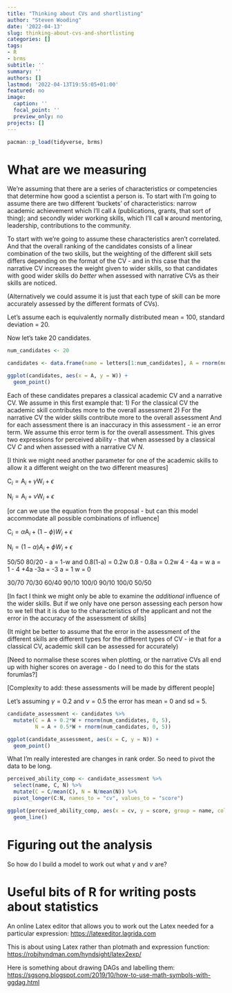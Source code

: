```yaml
---
title: "Thinking about CVs and shortlisting"
author: "Steven Wooding"
date: '2022-04-13'
slug: thinking-about-cvs-and-shortlisting
categories: []
tags:
- R
- brms
subtitle: ''
summary: ''
authors: []
lastmod: '2022-04-13T19:55:05+01:00'
featured: no
image:
  caption: ''
  focal_point: ''
  preview_only: no
projects: []
---
```


```r
pacman::p_load(tidyverse, brms) 
```

# What are we measuring

We're assuming that there are a series of characteristics or competencies that determine how good a scientist a person is. To start with I'm going to assume there are two different 'buckets' of characteristics: narrow academic achievement which I'll call `A` (publications, grants, that sort of thing); and secondly wider working skills, which I'll call `W` around mentoring, leadership, contributions to the community.

To start with we're going to assume these characteristics aren't correlated. And that the overall ranking of the candidates consists of a linear combination of the two skills, but the weighting of the different skill sets differs depending on the format of the CV - and in this case that the narrative CV increases the weight given to wider skills, so that candidates with good wider skills do *better* when assessed with narrative CVs as their skills are noticed.

(Alternatively we could assume it is just that each type of skill can be more accurately assessed by the different formats of CVs).

Let's assume each is equivalently normally distributed mean = 100, standard deviation = 20.

Now let's take 20 candidates.

```r
num_candidates <- 20

candidates <- data.frame(name = letters[1:num_candidates], A = rnorm(num_candidates, mean = 100, sd = 20), W = rnorm(num_candidates, mean = 100, sd = 20))

ggplot(candidates, aes(x = A, y = W)) +
  geom_point()

```

Each of these candidates prepares a classical academic CV and a narrative CV. We assume in this first example that: 1) For the classical CV the academic skill contributes more to the overall assessment 2) For the narrative CV the wider skills contribute more to the overall assessment And for each assessment there is an inaccuracy in this assessment - ie an error term. We assume this error term is for the overall assessment. This gives two expressions for perceived ability - that when assessed by a classical CV $C$ and when assessed with a narrative CV $N$.

[I think we might need another parameter for one of the academic skills to allow it a different weight on the two different measures]

$\mathrm{C}_{i}=\mathrm{A}_{i} + \gamma\mathrm{W}_{i} + \epsilon$

$\mathrm{N}_{i}=\mathrm{A}_{i} + \nu\mathrm{W}_{i} + \epsilon$

[or can we use the equation from the proposal - but can this model accommodate all possible combinations of influence]

$\mathrm{C}_{i}=\alpha\mathrm{A}_{i} + (1 - \phi){W}_{i} + \epsilon$

$\mathrm{N}_{i}=(1 - \alpha){A}_{i} + \phi{W}_{i} + \epsilon$

50/50 80/20 - a = 1-w and 0.8(1-a) = 0.2w
                          0.8 - 0.8a = 0.2w
                          4 - 4a = w
              a = 1 - 4 +4a
              -3a = -3
              a = 1       w = 0



30/70 70/30
60/40 90/10
100/0 90/10
100/0 50/50

[In fact I think we might only be able to examine the _additional_ influence of the wider skills. But if we only have one person assessing each person how to we tell that it is due to the characteristics of the applicant and not the error in the accuracy of the assessment of skills]

(It might be better to assume that the error in the assessment of the different skills are different types for the different types of CV - ie that for a classical CV, academic skill can be assessed for accurately)

[Need to normalise these scores when plotting, or the narrative CVs all end up with higher scores on average - do I need to do this for the stats forumlas?]

[Complexity to add: these assessments will be made by different people]

Let's assuming $\gamma=0.2$ and $\nu=0.5$ the error has mean = 0 and sd = 5.

```r
candidate_assessment <- candidates %>% 
  mutate(C = A + 0.2*W + rnorm(num_candidates, 0, 5),
         N = A + 0.5*W + rnorm(num_candidates, 0, 5))

ggplot(candidate_assessment, aes(x = C, y = N)) +
  geom_point()
```

What I'm really interested are changes in rank order. So need to pivot the data to be long.

```r
perceived_ability_comp <- candidate_assessment %>% 
  select(name, C, N) %>% 
  mutate(C = C/mean(C), N = N/mean(N)) %>% 
  pivot_longer(C:N, names_to = "cv", values_to = "score")

ggplot(perceived_ability_comp, aes(x = cv, y = score, group = name, colour = name)) +
  geom_line()
```

# Figuring out the analysis

So how do I build a model to work out what $\gamma$ and $\nu$ are?

# Useful bits of R for writing posts about statistics

An online Latex editor that allows you to work out the Latex needed for a particular expression: <https://latexeditor.lagrida.com>

This is about using Latex rather than plotmath and expression function: <https://robjhyndman.com/hyndsight/latex2exp/>

Here is something about drawing DAGs and labelling them: <https://sgsong.blogspot.com/2019/10/how-to-use-math-symbols-with-ggdag.html>
